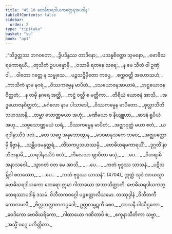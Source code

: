 ```yaml
---
title: "45.10 ဗောဓိဃရဒါယကတ္ထေရအပဒါန"
tableOfContents: false
sidebar:
  order: 2
type: "tipitaka"
basket: "su"
book: "ap1"
---
```



<DynamicBreadcrumb />

<Division number="69" book="ap1">

<Paragraph number="5861" type="verses" book="ap1">
_“သိဒ္ဓတ္ထဿ ဘဂဝတော,_  
_ဒွိပဒိန္ဒဿ တာဒိနော;_  
_ပသန္နစိတ္တော သုမနော,_  
_ဗောဓိဃရမကာရယိံ._  

</Paragraph>

</Division>
<Division number="70" book="ap1">

<Paragraph number="5862" type="verses" book="ap1">
_တုသိတံ ဥပပန္နောမှိ,_  
_ဝသာမိ ရတနေ ဃရေ;_  
_န မေ သီတံ ဝါ ဥဏှံ ဝါ,_  
_ဝါတော ဂတ္တေ န သမ္ဖုသေ._  

</Paragraph>

</Division>
<Division number="71" book="ap1">

<Paragraph number="5863" type="verses" book="ap1">
_ပဉ္စသဋ္ဌိမှိတော ကပ္ပေ,_  
_စက္ကဝတ္တီ အဟောသဟံ;_  
_ကာသိကံ နာမ နဂရံ,_  
_ဝိဿကမ္မေန မာပိတံ._  

</Paragraph>

</Division>
<Division number="72" book="ap1">

<Paragraph number="5864" type="verses" book="ap1">
_ဒသယောဇနအာယာမံ,_  
_အဋ္ဌယောဇနဝိတ္ထတံ;_  
_န တမှိ နဂရေ အတ္ထိ,_  
_ကဋ္ဌံ ဝလ္လီ စ မတ္တိကာ._  

</Paragraph>

</Division>
<Division number="73" book="ap1">

<Paragraph number="5865" type="verses" book="ap1">
_တိရိယံ ယောဇနံ အာသိ,_  
_အဒ္ဓယောဇနဝိတ္ထတံ;_  
_မင်္ဂလော နာမ ပါသာဒေါ,_  
_ဝိဿကမ္မေန မာပိတော._  

</Paragraph>

</Division>
<Division number="74" book="ap1">

<Paragraph number="5866" type="verses" book="ap1">
_စုလ္လာသီတိသဟဿာနိ,_  
_ထမ္ဘာ သောဏ္ဏမယာ အဟုံ;_  
_မဏိမယာ စ နိယျူဟာ,_  
_ဆဒနံ ရူပိယံ အဟု._  

</Paragraph>

</Division>
<Division number="75" book="ap1">

<Paragraph number="5867" type="verses" book="ap1">
_သဗ္ဗသောဏ္ဏမယံ ဃရံ,_  
_ဝိဿကမ္မေန မာပိတံ;_  
_အဇ္ဈာဝုတ္ထံ မယာ ဧတံ,_  
_ဃရဒါနဿိဒံ ဖလံ._  

</Paragraph>

</Division>
<Division number="76" book="ap1">

<Paragraph number="5868" type="verses" book="ap1">
_တေ သဗ္ဗေ အနုဘောတွာန,_  
_ဒေဝမာနုသကေ ဘဝေ;_  
_အဇ္ဈပတ္တောမှိ နိဗ္ဗာနံ,_  
_သန္တိပဒမနုတ္တရံ._  

</Paragraph>

</Division>
<Division number="77" book="ap1">

<Paragraph number="5869" type="verses" book="ap1">
_တိံသကပ္ပသဟဿမှိ,_  
_ဗောဓိဃရမကာရယိံ;_  
_ဒုဂ္ဂတိံ နာဘိဇာနာမိ,_  
_ဃရဒါနဿိဒံ ဖလံ._  

</Paragraph>

</Division>
<Division number="78" book="ap1">

<Paragraph number="5870" type="verses" book="ap1">
_ကိလေသာ ဈာပိတာ မယှံ,_  
_ …ပေ… _  
_ဝိဟရာမိ အနာသဝေါ._  

</Paragraph>

</Division>
<Division number="79" book="ap1">

<Paragraph number="5871" type="verses" book="ap1">
_သွာဂတံ ဝတ မေ အာသိ,_  
_ …ပေ… _  
_ကတံ ဗုဒ္ဓဿ သာသနံ._  

</Paragraph>

</Division>
<Division number="80" book="ap1">

<Paragraph number="5872" type="verses" book="ap1">
_ပဋိသမ္ဘိဒါ စတဿော,_  
_ …ပေ… _  
_ကတံ ဗုဒ္ဓဿ သာသနံ”. (4704)_  

</Paragraph>

<Paragraph number="5873" book="ap1">
ဣတ္ထံ သုဒံ အာယသ္မာ ဗောဓိဃရဒါယကော ထေရော ဣမာ ဂါထာယော အဘာသိတ္ထာတိ.

</Paragraph>
</Division>

<Paragraph number="5874" type="center" book="ap1">
ဗောဓိဃရဒါယကတ္ထေရဿာပဒါနံ ဒသမံ.



</Paragraph>

<Paragraph number="5875" type="center" book="ap1">
ဝိဘီတကဝဂ္ဂေါ ပဉ္စစတ္တာလီသမော.



</Paragraph>

<Paragraph number="5876" type="center" book="ap1">
တဿုဒ္ဒါနံ


</Paragraph>

<Paragraph number="5877" type="verses" book="ap1">
_ဝိဘီတကီ ကောလဖလီ,_  
_ဗိလ္လဘလ္လာတကပ္ပဒေါ;_  
ဥတ္တလမ္ဗဋကီ စေဝ,_  
_အာသနီ ပါဒပီဌကော._  

</Paragraph>

<Paragraph number="5878" type="verses" book="ap1">
_ဝေဒိကော ဗောဓိဃရိကော,_  
_ဂါထာယော ဂဏိတာပိ စ;_  
_ဧကူနာသီတိကာ သဗ္ဗာ,_  
_အသ္မိံ ဝဂ္ဂေ ပကိတ္တိတာ._
</Paragraph>